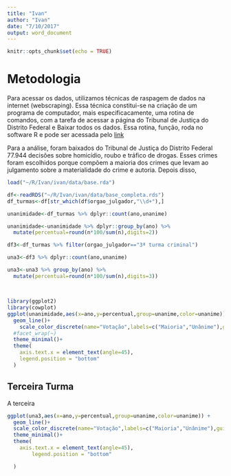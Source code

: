 ```yaml
---
title: "Ivan"
author: "Ivan"
date: "7/10/2017"
output: word_document
---
```


```r
knitr::opts_chunk$set(echo = TRUE)
```



# Metodologia


Para acessar os dados, utilizamos técnicas de raspagem de dados na internet (webscraping).  Essa técnica constitui-se na criação de um programa de computador, mais especificacamente, uma rotina de comandos, com a tarefa de acessar a página do Tribunal de Justiça do Distrito Federal e Baixar todos os dados. Essa rotina, função, roda no software R e pode ser acessada pelo [link](https://github.com/jjesusfilho/Ivan/blob/master/funcao_baixar_acordaos.R)  

Para a análise, foram baixados do Tribunal de Justiça do Distrito Federal 77.944 decisões sobre homicídio, roubo e tráfico de drogas. Esses crimes foram escolhidos porque compõem a maioria dos crimes que levam ao julgamento sobre a materialidade do crime e autoria. Depois disso, 

```r
load("~/R/Ivan/ivan/data/base.rda")
```



```r

df<-readRDS("~/R/Ivan/ivan/data/base_completa.rds")
df_turmas<-df[str_which(df$orgao_julgador,"\\d+"),]

unanimidade<-df_turmas %>% dplyr::count(ano,unanime)

unanimidade<-unanimidade %>% dplyr::group_by(ano) %>% 
  mutate(percentual=round(n*100/sum(n),digits=2))

df3<-df_turmas %>% filter(orgao_julgador=="3ª turma criminal")

una3<-df3 %>% dplyr::count(ano,unanime)

una3<-una3 %>% group_by(ano) %>% 
  mutate(percentual=round(n*100/sum(n),digits=3))



```


## 

```r
library(ggplot2)
library(cowplot)
ggplot(unanimidade,aes(x=ano,y=percentual,group=unanime,color=unanime)) +
  geom_line()+
    scale_color_discrete(name="Votação",labels=c("Maioria","Unânime"),guide=guide_legend(reverse=T))+
  #facet_wrap(~)
  theme_minimal()+
  theme(
    axis.text.x = element_text(angle=45),
    legend.position = "bottom"
  )

```


## Terceira Turma

A terceira

```r

ggplot(una3,aes(x=ano,y=percentual,group=unanime,color=unanime)) +
  geom_line()+
  scale_color_discrete(name="Votação",labels=c("Maioria","Unânime"),guide=guide_legend(reverse=T))+
  theme_minimal()+
  theme(
    axis.text.x = element_text(angle=45),
        legend.position = "bottom"

  )

```
